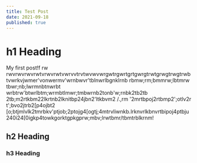 ```yaml
---
title: Test Post
date: 2021-09-18
published: true
---
```


# h1 Heading

My first post!f rw rwvrwvrwvrwtvrwvrwtvwrvvtrvtwvwvwrgwtrgwrtgrtgwrgtrwtgrwgtrwgtrwbtvwrkvjwmer'vonwermv'wrnbwvr'tblnwrlbgnklrnb
rbmw;rm;bmmrw;lbtmrw
tbwr;nb;lwrmnbtnwrbt
wrbtrw'btwrlbtm;wrmbtlmwr;tmbwrnb2tonb'w;rnbk2tb2tb
2tb;m2rtkbm22lkrtnb2lknitbp24jbn2'ltkbvm2 /.,rm '2mrtbpoj2rtbmp2';otlv2r t';bvo2jtrb2[p4ojbt2
[o;btjmlvlk2tmrbkv'ptjob;2ptojg4[ogtj;4mtrvliwnkb.lrknvrlkbnvrtbipoj4ptbju240i24[0igkp4towkgorktgpkgprw;mbv;lrwtbmr/tbmtrblkrnm!

## h2 Heading

### h3 Heading
